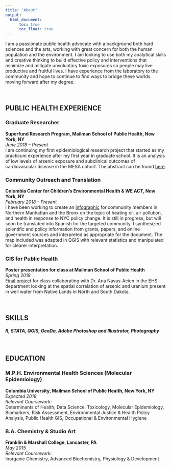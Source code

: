 ```yaml
---
title: "About"
output: 
  html_document:
      toc: true
      toc_float: true
---
```


I am a passionate public health advocate with a background both hard sciences and the arts, working with great concern for both the human population and the environment. I am looking to use both my analytical skills and creative thinking to build effective policy and interventions that minimize and mitigate unvoluntary toxic exposures so people may live productive and fruitful lives. I have experience from the laboratory to the community and hope to continue to find ways to bridge these worlds moving forward after my degree. 

<br>

## PUBLIC HEALTH EXPERIENCE

### Graduate Researcher   
**Superfund Research Program, Mailman School of Public Health, New York, NY**  
*June 2018 – Present*  
I am continuing my first epidemiological research project that started as my practicum experience after my first year in graduate school. It is an analysis of low levels of arsenic exposure and subclinical outcomes of cardiovascular disease in the MESA cohort. The abstract can be found [here](abstract.html). 

### Community Outreach and Translation  
**Columbia Center for Children’s Environmental Health & WE ACT, New York, NY**  
*February 2018 – Present*  
I have been working to create an [infographic](infographic.html) for community members in Northern Manhattan and the Bronx on the topic of heating oil, air pollution, and health in response to NYC policy change. It is still in progress, but will soon be translated into Spanish for the targeted community. I synthesized scientific and policy information from grants, papers, and online government sources and interpreted as appropriate for the document. The map included was adapted in QGIS with relevant statistics and manipulated for clearer interpretation. 

### GIS for Public Health 
**Poster presentation for class at Mailman School of Public Health**   
*Spring 2018*  
[Final project](gis.html) for class collaborating with Dr. Ana Navas-Acien in the EHS department looking at the spatial correlation of arsenic and uranium present in well water from Native Lands in North and South Dakota.   

<br>

## SKILLS
#### *R, STATA, QGIS, GeoDa, Adobe Photoshop and Illustrator, Photography*

<br>

## EDUCATION 

### M.P.H. Environmental Health Sciences (Molecular Epidemiology)  
**Columbia University, Mailman School of Public Health, New York, NY**  
*Expected 2019*  
*Relevant Coursework:*  
Determinants of Health, Data Science, Toxicology, Molecular Epidemiology, Biomarkers, Risk Assessment, Environmental Justice & Health Policy Analysis, Public Health GIS, Occupational & Environmental Hygiene


### B.A. Chemistry & Studio Art  
**Franklin & Marshall College, Lancaster, PA**  
*May 2015*  
*Relevant Coursework:*  
Inorganic Chemistry, Advanced Biochemistry, Physiology & Development


